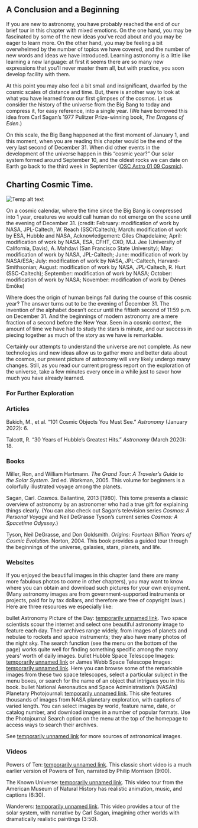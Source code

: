 ## A Conclusion and a Beginning
If you are new to astronomy, you have probably reached the end of our brief tour in this chapter with mixed emotions. On the one hand, you may be fascinated by some of the new ideas you’ve read about and you may be eager to learn more. On the other hand, you may be feeling a bit overwhelmed by the number of topics we have covered, and the number of new words and ideas we have introduced. Learning astronomy is a little like learning a new language: at first it seems there are so many new expressions that you’ll never master them all, but with practice, you soon develop facility with them.

At this point you may also feel a bit small and insignificant, dwarfed by the cosmic scales of distance and time. But, there is another way to look at what you have learned from our first glimpses of the cosmos. Let us consider the history of the universe from the Big Bang to today and compress it, for easy reference, into a single year. (We have borrowed this idea from Carl Sagan’s 1977 Pulitzer Prize-winning book, *The Dragons of Eden*.)

On this scale, the Big Bang happened at the first moment of January 1, and this moment, when you are reading this chapter would be the end of the very last second of December 31. When did other events in the development of the universe happen in this “cosmic year?” Our solar system formed around September 10, and the oldest rocks we can date on Earth go back to the third week in September ([OSC Astro 01 09 Cosmic](OSC_Astro_01_09_Cosmic)).

## Charting Cosmic Time.
![Temp alt text](__MEDIA_URL__OSC_Astro_01_09_Cosmic.jpg)<p>On a cosmic calendar, where the time since the Big Bang is compressed into 1 year, creatures we would call human do not emerge on the scene until the evening of December 31. (credit: February: modification of work by NASA, JPL-Caltech, W. Reach (SSC/Caltech); March: modification of work by ESA, Hubble and NASA, Acknowledgement: Giles Chapdelaine; April: modification of work by NASA, ESA, CFHT, CXO, M.J. Jee (University of California, Davis), A. Mahdavi (San Francisco State University); May: modification of work by NASA, JPL-Caltech; June: modification of work by NASA/ESA; July: modification of work by NASA, JPL-Caltech, Harvard-Smithsonian; August: modification of work by NASA, JPL-Caltech, R. Hurt (SSC-Caltech); September: modification of work by NASA; October: modification of work by NASA; November: modification of work by Dénes Emőke)</p>
Where does the origin of human beings fall during the course of this cosmic year? The answer turns out to be the evening of December 31. The invention of the alphabet doesn’t occur until the fiftieth second of 11:59 p.m. on December 31. And the beginnings of modern astronomy are a mere fraction of a second before the New Year. Seen in a cosmic context, the amount of time we have had to study the stars is minute, and our success in piecing together as much of the story as we have is remarkable.

Certainly our attempts to understand the universe are not complete. As new technologies and new ideas allow us to gather more and better data about the cosmos, our present picture of astronomy will very likely undergo many changes. Still, as you read our current progress report on the exploration of the universe, take a few minutes every once in a while just to savor how much you have already learned.

### For Further Exploration

### Articles

Bakich, M., et al. “101 Cosmic Objects You Must See.” *Astronomy* (January 2022): 6.

Talcott, R. “30 Years of Hubble’s Greatest Hits.” *Astronomy* (March 2020): 18.



### Books

Miller, Ron, and William Hartmann. *The Grand Tour: A Traveler’s Guide to the Solar System*. 3rd ed. Workman, 2005. This volume for beginners is a colorfully illustrated voyage among the planets.

Sagan, Carl. *Cosmos.* Ballantine, 2013 [1980]. This tome presents a classic overview of astronomy by an astronomer who had a true gift for explaining things clearly. (You can also check out Sagan’s television series *Cosmos: A Personal Voyage* and Neil DeGrasse Tyson’s current series *Cosmos: A Spacetime Odyssey.*)

Tyson, Neil DeGrasse, and Don Goldsmith. *Origins: Fourteen Billion Years of Cosmic Evolution.* Norton, 2004. This book provides a guided tour through the beginnings of the universe, galaxies, stars, planets, and life.



### Websites

If you enjoyed the beautiful images in this chapter (and there are many more fabulous photos to come in other chapters), you may want to know where you can obtain and download such pictures for your own enjoyment. (Many astronomy images are from government-supported instruments or projects, paid for by tax dollars, and therefore are free of copyright laws.) Here are three resources we especially like:

bullet Astronomy Picture of the Day: [temporarily unnamed link](). Two space scientists scour the internet and select one beautiful astronomy image to feature each day. Their archives range widely, from images of planets and nebulae to rockets and space instruments; they also have many photos of the night sky. The search function (see the menu on the bottom of the page) works quite well for finding something specific among the many years’ worth of daily images.
bullet Hubble Space Telescope Images: [temporarily unnamed link]()  or James Webb Space Telescope Images:  [temporarily unnamed link](). Here you can browse some of the remarkable images from these two space telescopes, select a particular subject in the menu boxes, or search for the name of an object that intrigues you in this book.
bullet National Aeronautics and Space Administration’s (NASA’s) Planetary Photojournal: [temporarily unnamed link](). This site features thousands of images from NASA planetary exploration, with captions of varied length. You can select images by world, feature name, date, or catalog number, and download images in a number of popular formats. Use the Photojournal Search option on the menu at the top of the homepage to access ways to search their archives.

See [temporarily unnamed link]() for more sources of astronomical images.



### Videos

Powers of Ten: [temporarily unnamed link](). This classic short video is a much earlier version of Powers of Ten, narrated by Philip Morrison (9:00).

The Known Universe: [temporarily unnamed link](). This video tour from the American Museum of Natural History has realistic animation, music, and captions (6:30).

Wanderers: [temporarily unnamed link](). This video provides a tour of the solar system, with narrative by Carl Sagan, imagining other worlds with dramatically realistic paintings (3:50).





